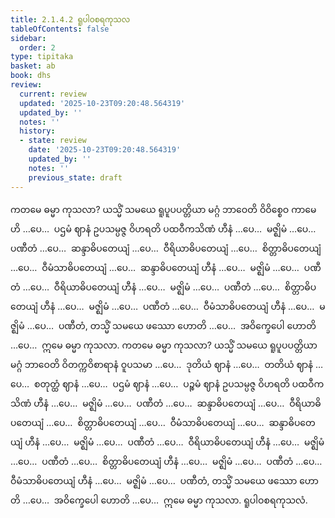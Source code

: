 ```yaml
---
title: 2.1.4.2 ရူပါဝစရကုသလ
tableOfContents: false
sidebar:
  order: 2
type: tipitaka
basket: ab
book: dhs
review:
  current: review
  updated: '2025-10-23T09:20:48.564319'
  updated_by: ''
  notes: ''
  history:
  - state: review
    date: '2025-10-23T09:20:48.564319'
    updated_by: ''
    notes: ''
    previous_state: draft
---
```



<ReviewStatus review={frontmatter.review} showDetails={true} />

<HypothesisAnnotation frontmatter={frontmatter} />

<DynamicBreadcrumb />

<Division number="271" book="dhs" e="ch" v="29" p="70">

<Paragraph number="723" book="dhs">
ကတမေ ဓမ္မာ ကုသလာ? ယသ္မိံ သမယေ ရူပူပပတ္တိယာ မဂ္ဂံ ဘာဝေတိ ဝိဝိစ္စေဝ ကာမေဟိ …ပေ…  ပဌမံ ဈာနံ ဥပသမ္ပဇ္ဇ ဝိဟရတိ ပထဝီကသိဏံ ဟီနံ …ပေ…  မဇ္ဈိမံ …ပေ…  ပဏီတံ …ပေ…  ဆန္ဒာဓိပတေယျံ …ပေ…  ဝီရိယာဓိပတေယျံ …ပေ…  စိတ္တာဓိပတေယျံ …ပေ…  ဝီမံသာဓိပတေယျံ …ပေ…  ဆန္ဒာဓိပတေယျံ ဟီနံ …ပေ…  မဇ္ဈိမံ …ပေ…  ပဏီတံ …ပေ…  ဝီရိယာဓိပတေယျံ ဟီနံ …ပေ…  မဇ္ဈိမံ …ပေ…  ပဏီတံ …ပေ…  စိတ္တာဓိပတေယျံ ဟီနံ …ပေ…  မဇ္ဈိမံ …ပေ…  ပဏီတံ …ပေ…  ဝီမံသာဓိပတေယျံ ဟီနံ …ပေ…  မဇ္ဈိမံ …ပေ…  ပဏီတံ, တသ္မိံ သမယေ ဖဿော ဟောတိ …ပေ…  အဝိက္ခေပေါ ဟောတိ …ပေ…  ဣမေ ဓမ္မာ ကုသလာ.
</Paragraph>

</Division>
<Division number="272" book="dhs" e="ch" v="29" p="70">

<Paragraph number="724" book="dhs">
ကတမေ ဓမ္မာ ကုသလာ? ယသ္မိံ သမယေ ရူပူပပတ္တိယာ မဂ္ဂံ ဘာဝေတိ ဝိတက္ကဝိစာရာနံ ဝူပသမာ …ပေ…  ဒုတိယံ ဈာနံ …ပေ…  တတိယံ ဈာနံ …ပေ…  စတုတ္ထံ ဈာနံ …ပေ…  ပဌမံ ဈာနံ …ပေ…  ပဉ္စမံ ဈာနံ ဥပသမ္ပဇ္ဇ ဝိဟရတိ ပထဝီကသိဏံ ဟီနံ …ပေ…  မဇ္ဈိမံ …ပေ…  ပဏီတံ …ပေ…  ဆန္ဒာဓိပတေယျံ …ပေ…  ဝီရိယာဓိပတေယျံ …ပေ…  စိတ္တာဓိပတေယျံ …ပေ…  ဝီမံသာဓိပတေယျံ …ပေ…  ဆန္ဒာဓိပတေယျံ ဟီနံ …ပေ…  မဇ္ဈိမံ …ပေ…  ပဏီတံ …ပေ…  ဝီရိယာဓိပတေယျံ ဟီနံ …ပေ…  မဇ္ဈိမံ …ပေ…  ပဏီတံ …ပေ…  စိတ္တာဓိပတေယျံ ဟီနံ …ပေ…  မဇ္ဈိမံ …ပေ…  ပဏီတံ …ပေ…  ဝီမံသာဓိပတေယျံ ဟီနံ …ပေ…  မဇ္ဈိမံ …ပေ…  ပဏီတံ, တသ္မိံ သမယေ ဖဿော ဟောတိ …ပေ…  အဝိက္ခေပေါ ဟောတိ …ပေ…  ဣမေ ဓမ္မာ ကုသလာ.

</Paragraph>
</Division>

<Paragraph number="725" type="center" book="dhs">
ရူပါဝစရကုသလံ.
</Paragraph>